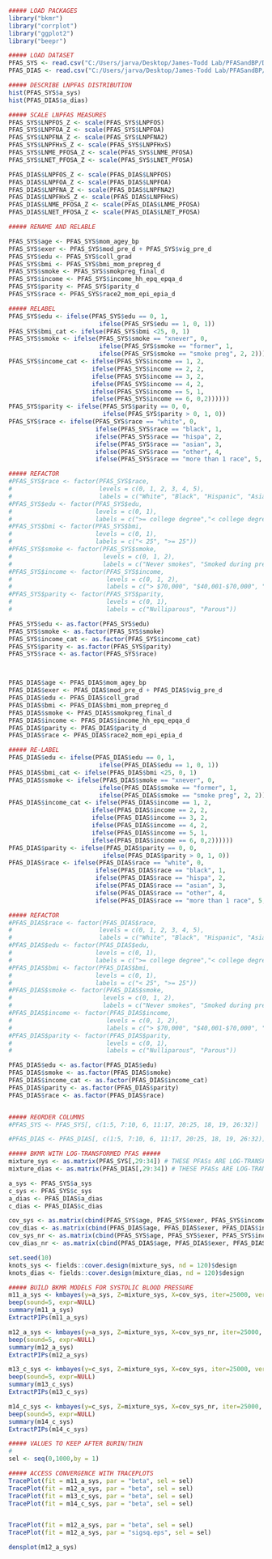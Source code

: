 ```{r}
##### LOAD PACKAGES
library("bkmr")
library("corrplot")
library("ggplot2")
library("beepr")

##### LOAD DATASET
PFAS_SYS <- read.csv("C:/Users/jarva/Desktop/James-Todd Lab/PFASandBP/Data/PFAS_SYS_BKMR.csv")
PFAS_DIAS <- read.csv("C:/Users/jarva/Desktop/James-Todd Lab/PFASandBP/Data/PFAS_DIAS_BKMR.csv")

```

```{r}
##### DESCRIBE LNPFAS DISTRIBUTION
hist(PFAS_SYS$a_sys)
hist(PFAS_DIAS$a_dias)


```

```{r}
##### SCALE LNPFAS MEASURES
PFAS_SYS$LNPFOS_Z <- scale(PFAS_SYS$LNPFOS)
PFAS_SYS$LNPFOA_Z <- scale(PFAS_SYS$LNPFOA)
PFAS_SYS$LNPFNA_Z <- scale(PFAS_SYS$LNPFNA2)
PFAS_SYS$LNPFHxS_Z <- scale(PFAS_SYS$LNPFHxS)
PFAS_SYS$LNME_PFOSA_Z <- scale(PFAS_SYS$LNME_PFOSA)
PFAS_SYS$LNET_PFOSA_Z <- scale(PFAS_SYS$LNET_PFOSA)

PFAS_DIAS$LNPFOS_Z <- scale(PFAS_DIAS$LNPFOS)
PFAS_DIAS$LNPFOA_Z <- scale(PFAS_DIAS$LNPFOA)
PFAS_DIAS$LNPFNA_Z <- scale(PFAS_DIAS$LNPFNA2)
PFAS_DIAS$LNPFHxS_Z <- scale(PFAS_DIAS$LNPFHxS)
PFAS_DIAS$LNME_PFOSA_Z <- scale(PFAS_DIAS$LNME_PFOSA)
PFAS_DIAS$LNET_PFOSA_Z <- scale(PFAS_DIAS$LNET_PFOSA)

```



```{r}
##### RENAME AND RELABLE 

PFAS_SYS$age <- PFAS_SYS$mom_agey_bp
PFAS_SYS$exer <- PFAS_SYS$mod_pre_d + PFAS_SYS$vig_pre_d
PFAS_SYS$edu <- PFAS_SYS$coll_grad
PFAS_SYS$bmi <- PFAS_SYS$bmi_mom_prepreg_d
PFAS_SYS$smoke <- PFAS_SYS$smokpreg_final_d
PFAS_SYS$income <- PFAS_SYS$income_hh_epq_epqa_d
PFAS_SYS$parity <- PFAS_SYS$parity_d
PFAS_SYS$race <- PFAS_SYS$race2_mom_epi_epia_d

##### RELABEL 
PFAS_SYS$edu <- ifelse(PFAS_SYS$edu == 0, 1,
                         ifelse(PFAS_SYS$edu == 1, 0, 1))
PFAS_SYS$bmi_cat <- ifelse(PFAS_SYS$bmi <25, 0, 1)
PFAS_SYS$smoke <- ifelse(PFAS_SYS$smoke == "xnever", 0,
                         ifelse(PFAS_SYS$smoke == "former", 1,
                         ifelse(PFAS_SYS$smoke == "smoke preg", 2, 2)))
PFAS_SYS$income_cat <- ifelse(PFAS_SYS$income == 1, 2, 
                       ifelse(PFAS_SYS$income == 2, 2,
                       ifelse(PFAS_SYS$income == 3, 2,
                       ifelse(PFAS_SYS$income == 4, 2,
                       ifelse(PFAS_SYS$income == 5, 1,
                       ifelse(PFAS_SYS$income == 6, 0,2))))))
PFAS_SYS$parity <- ifelse(PFAS_SYS$parity == 0, 0,
                          ifelse(PFAS_SYS$parity > 0, 1, 0))
PFAS_SYS$race <- ifelse(PFAS_SYS$race == "white", 0,
                        ifelse(PFAS_SYS$race == "black", 1,
                        ifelse(PFAS_SYS$race == "hispa", 2,
                        ifelse(PFAS_SYS$race == "asian", 3,
                        ifelse(PFAS_SYS$race == "other", 4,
                        ifelse(PFAS_SYS$race == "more than 1 race", 5, 5))))))

##### REFACTOR
#PFAS_SYS$race <- factor(PFAS_SYS$race,
#                        levels = c(0, 1, 2, 3, 4, 5),
#                        labels = c("White", "Black", "Hispanic", "Asian", "Other", "More than 1 race"))
#PFAS_SYS$edu <- factor(PFAS_SYS$edu,
#                       levels = c(0, 1),
#                       labels = c(">= college degree","< college degree"))
#PFAS_SYS$bmi <- factor(PFAS_SYS$bmi,
#                       levels = c(0, 1),
#                       labels = c("< 25", ">= 25"))
#PFAS_SYS$smoke <- factor(PFAS_SYS$smoke,
#                         levels = c(0, 1, 2),
#                         labels = c("Never smokes", "Smoked during pregnancy", "Former smoker"))
#PFAS_SYS$income <- factor(PFAS_SYS$income,
#                          levels = c(0, 1, 2),
#                          labels = c("> $70,000", "$40,001-$70,000", "<= $40,000"))
#PFAS_SYS$parity <- factor(PFAS_SYS$parity,
#                          levels = c(0, 1),
#                          labels = c("Nulliparous", "Parous"))

PFAS_SYS$edu <- as.factor(PFAS_SYS$edu)
PFAS_SYS$smoke <- as.factor(PFAS_SYS$smoke)
PFAS_SYS$income_cat <- as.factor(PFAS_SYS$income_cat)
PFAS_SYS$parity <- as.factor(PFAS_SYS$parity)
PFAS_SYS$race <- as.factor(PFAS_SYS$race)



PFAS_DIAS$age <- PFAS_DIAS$mom_agey_bp
PFAS_DIAS$exer <- PFAS_DIAS$mod_pre_d + PFAS_DIAS$vig_pre_d
PFAS_DIAS$edu <- PFAS_DIAS$coll_grad
PFAS_DIAS$bmi <- PFAS_DIAS$bmi_mom_prepreg_d
PFAS_DIAS$smoke <- PFAS_DIAS$smokpreg_final_d
PFAS_DIAS$income <- PFAS_DIAS$income_hh_epq_epqa_d
PFAS_DIAS$parity <- PFAS_DIAS$parity_d
PFAS_DIAS$race <- PFAS_DIAS$race2_mom_epi_epia_d

##### RE-LABEL 
PFAS_DIAS$edu <- ifelse(PFAS_DIAS$edu == 0, 1,
                         ifelse(PFAS_DIAS$edu == 1, 0, 1))
PFAS_DIAS$bmi_cat <- ifelse(PFAS_DIAS$bmi <25, 0, 1)
PFAS_DIAS$smoke <- ifelse(PFAS_DIAS$smoke == "xnever", 0,
                         ifelse(PFAS_DIAS$smoke == "former", 1,
                         ifelse(PFAS_DIAS$smoke == "smoke preg", 2, 2)))
PFAS_DIAS$income_cat <- ifelse(PFAS_DIAS$income == 1, 2, 
                       ifelse(PFAS_DIAS$income == 2, 2,
                       ifelse(PFAS_DIAS$income == 3, 2,
                       ifelse(PFAS_DIAS$income == 4, 2,
                       ifelse(PFAS_DIAS$income == 5, 1,
                       ifelse(PFAS_DIAS$income == 6, 0,2))))))
PFAS_DIAS$parity <- ifelse(PFAS_DIAS$parity == 0, 0,
                          ifelse(PFAS_DIAS$parity > 0, 1, 0))
PFAS_DIAS$race <- ifelse(PFAS_DIAS$race == "white", 0,
                        ifelse(PFAS_DIAS$race == "black", 1,
                        ifelse(PFAS_DIAS$race == "hispa", 2,
                        ifelse(PFAS_DIAS$race == "asian", 3,
                        ifelse(PFAS_DIAS$race == "other", 4,
                        ifelse(PFAS_DIAS$race == "more than 1 race", 5, 5))))))

##### REFACTOR
#PFAS_DIAS$race <- factor(PFAS_DIAS$race,
#                        levels = c(0, 1, 2, 3, 4, 5),
#                        labels = c("White", "Black", "Hispanic", "Asian", "Other", "More than 1 race"))
#PFAS_DIAS$edu <- factor(PFAS_DIAS$edu,
#                       levels = c(0, 1),
#                       labels = c(">= college degree","< college degree"))
#PFAS_DIAS$bmi <- factor(PFAS_DIAS$bmi,
#                       levels = c(0, 1),
#                       labels = c("< 25", ">= 25"))
#PFAS_DIAS$smoke <- factor(PFAS_DIAS$smoke,
#                         levels = c(0, 1, 2),
#                         labels = c("Never smokes", "Smoked during pregnancy", "Former smoker"))
#PFAS_DIAS$income <- factor(PFAS_DIAS$income,
#                          levels = c(0, 1, 2),
#                          labels = c("> $70,000", "$40,001-$70,000", "<= $40,000"))
#PFAS_DIAS$parity <- factor(PFAS_DIAS$parity,
#                          levels = c(0, 1),
#                          labels = c("Nulliparous", "Parous"))

PFAS_DIAS$edu <- as.factor(PFAS_DIAS$edu)
PFAS_DIAS$smoke <- as.factor(PFAS_DIAS$smoke)
PFAS_DIAS$income_cat <- as.factor(PFAS_DIAS$income_cat)
PFAS_DIAS$parity <- as.factor(PFAS_DIAS$parity)
PFAS_DIAS$race <- as.factor(PFAS_DIAS$race)



```

```{r}
##### REORDER COLUMNS
#PFAS_SYS <- PFAS_SYS[, c(1:5, 7:10, 6, 11:17, 20:25, 18, 19, 26:32)]

#PFAS_DIAS <- PFAS_DIAS[, c(1:5, 7:10, 6, 11:17, 20:25, 18, 19, 26:32)]

```


```{r}
##### BKMR WITH LOG-TRANSFORMED PFAS #####
mixture_sys <- as.matrix(PFAS_SYS[,29:34]) # THESE PFASs ARE LOG-TRANSFORMED
mixture_dias <- as.matrix(PFAS_DIAS[,29:34]) # THESE PFASs ARE LOG-TRANSFORMED

a_sys <- PFAS_SYS$a_sys
c_sys <- PFAS_SYS$c_sys
a_dias <- PFAS_DIAS$a_dias
c_dias <- PFAS_DIAS$c_dias

cov_sys <- as.matrix(cbind(PFAS_SYS$age, PFAS_SYS$exer, PFAS_SYS$income_cat, PFAS_SYS$parity, PFAS_SYS$bmi, PFAS_SYS$race))
cov_dias <- as.matrix(cbind(PFAS_DIAS$age, PFAS_DIAS$exer, PFAS_DIAS$income_cat, PFAS_DIAS$parity, PFAS_DIAS$bmi, PFAS_DIAS$race))
cov_sys_nr <- as.matrix(cbind(PFAS_SYS$age, PFAS_SYS$exer, PFAS_SYS$income_cat, PFAS_SYS$parity, PFAS_SYS$bmi))
cov_dias_nr <- as.matrix(cbind(PFAS_DIAS$age, PFAS_DIAS$exer, PFAS_DIAS$income_cat, PFAS_DIAS$parity, PFAS_DIAS$bmi))

set.seed(10)
knots_sys <- fields::cover.design(mixture_sys, nd = 120)$design
knots_dias <- fields::cover.design(mixture_dias, nd = 120)$design

```

```{r}
##### BUILD BKMR MODELS FOR SYSTOLIC BLOOD PRESSURE
m11_a_sys <- kmbayes(y=a_sys, Z=mixture_sys, X=cov_sys, iter=25000, verbose=FALSE, varsel=TRUE, knots = knots_sys)
beep(sound=5, expr=NULL)
summary(m11_a_sys)
ExtractPIPs(m11_a_sys)

m12_a_sys <- kmbayes(y=a_sys, Z=mixture_sys, X=cov_sys_nr, iter=25000, verbose=FALSE, varsel=TRUE, knots = knots_sys)
beep(sound=5, expr=NULL)
summary(m12_a_sys)
ExtractPIPs(m12_a_sys)

m13_c_sys <- kmbayes(y=c_sys, Z=mixture_sys, X=cov_sys, iter=25000, verbose=FALSE, varsel=TRUE, knots = knots_sys)
beep(sound=5, expr=NULL)
summary(m13_c_sys)
ExtractPIPs(m13_c_sys)

m14_c_sys <- kmbayes(y=c_sys, Z=mixture_sys, X=cov_sys_nr, iter=25000, verbose=FALSE, varsel=TRUE, knots = knots_sys)
beep(sound=5, expr=NULL)
summary(m14_c_sys)
ExtractPIPs(m14_c_sys)


```



```{r}
##### VALUES TO KEEP AFTER BURIN/THIN
#
sel <- seq(0,1000,by = 1)

##### ACCESS CONVERGENCE WITH TRACEPLOTS
TracePlot(fit = m11_a_sys, par = "beta", sel = sel)
TracePlot(fit = m12_a_sys, par = "beta", sel = sel)
TracePlot(fit = m13_c_sys, par = "beta", sel = sel)
TracePlot(fit = m14_c_sys, par = "beta", sel = sel)


TracePlot(fit = m12_a_sys, par = "beta", sel = sel)
TracePlot(fit = m12_a_sys, par = "sigsq.eps", sel = sel)

densplot(m12_a_sys)


```


